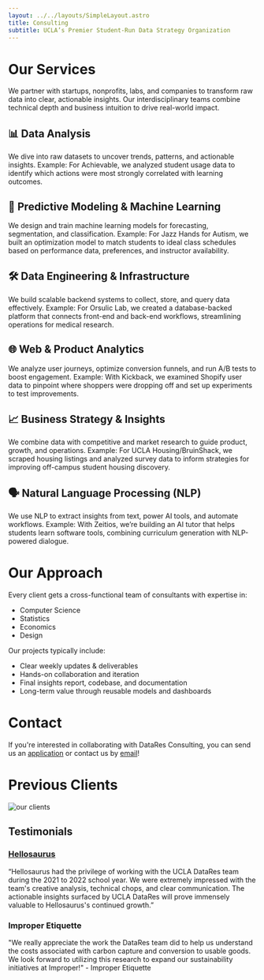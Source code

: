 ```yaml
---
layout: ../../layouts/SimpleLayout.astro
title: Consulting
subtitle: UCLA’s Premier Student-Run Data Strategy Organization
---
```



# Our Services

We partner with startups, nonprofits, labs, and companies to transform raw data into clear, actionable insights. Our interdisciplinary teams combine technical depth and business intuition to drive real-world impact.

## 📊 Data Analysis
We dive into raw datasets to uncover trends, patterns, and actionable insights.
Example: For Achievable, we analyzed student usage data to identify which actions were most strongly correlated with learning outcomes.

## 🧠 Predictive Modeling & Machine Learning
We design and train machine learning models for forecasting, segmentation, and classification.
Example: For Jazz Hands for Autism, we built an optimization model to match students to ideal class schedules based on performance data, preferences, and instructor availability.

## 🛠️ Data Engineering & Infrastructure
We build scalable backend systems to collect, store, and query data effectively.
Example: For Orsulic Lab, we created a database-backed platform that connects front-end and back-end workflows, streamlining operations for medical research.

## 🌐 Web & Product Analytics
We analyze user journeys, optimize conversion funnels, and run A/B tests to boost engagement.
Example: With Kickback, we examined Shopify user data to pinpoint where shoppers were dropping off and set up experiments to test improvements.

## 📈 Business Strategy & Insights
We combine data with competitive and market research to guide product, growth, and operations.
Example: For UCLA Housing/BruinShack, we scraped housing listings and analyzed survey data to inform strategies for improving off-campus student housing discovery.

## 🗣️ Natural Language Processing (NLP)
We use NLP to extract insights from text, power AI tools, and automate workflows.
Example: With Zeitios, we’re building an AI tutor that helps students learn software tools, combining curriculum generation with NLP-powered dialogue.

# Our Approach

Every client gets a cross-functional team of consultants with expertise in:
- Computer Science
- Statistics
- Economics
- Design

Our projects typically include:
- Clear weekly updates & deliverables
- Hands-on collaboration and iteration
- Final insights report, codebase, and documentation
- Long-term value through reusable models and dashboards

# Contact

If you're interested in collaborating with DataRes Consulting, you can send us an [application](https://docs.google.com/forms/d/e/1FAIpQLSesbIvmw-Ghy5jeXDJbfaXnEwtsVrwXL9ikIX3MG90ySQ49Vg/viewform)
or contact us by [email](mailto:ucladatares.partnerships@gmail.com)!

# Previous Clients

<Image src={clients} alt="our clients" />

## Testimonials

### [Hellosaurus](https://www.hellosaurus.com/)

“Hellosaurus had the privilege of working with the UCLA DataRes team during the 2021 to 2022 school
year. We were extremely impressed with the team's creative analysis, technical chops,
and clear communication. The actionable insights surfaced by UCLA DataRes will prove
immensely valuable to Hellosaurus's continued growth.”

### Improper Etiquette

"We really appreciate the work the DataRes team did to help us understand the costs associated with carbon capture and conversion to usable goods. We look forward to utilizing this research to expand our sustainability initiatives at Improper!" - Improper Etiquette

